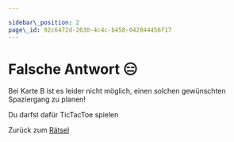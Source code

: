 ```yaml
---

sidebar\_position: 2
page\_id: 92c6472d-2630-4c4c-b458-042844456f17
---
```



# Falsche Antwort 😑

Bei Karte B ist es leider nicht möglich, einen solchen gewünschten Spaziergang zu planen!

Du darfst dafür TicTacToe spielen

<TicTacToe />

Zurück zum [Rätsel](https://mint-26e.gbsl.website/blusjk)